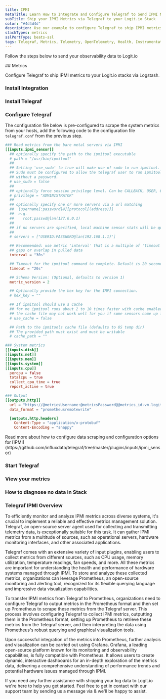 ```yaml
---
title: IPMI
metaTitle: Learn How to Integrate and Configure Telegraf to Send IPMI Metrics
subTitle: Ship your IPMI Metrics via Telegraf to your Logit.io Stack
color: "#4d4d4d"
description: Use our example to configure Telegraf to ship IPMI metrics to your Logit.io stacks. Configure Telegraf to send IPMI metrics to Logstash or Elastic.
stackTypes: metrics
sslPortType: beats-ssl
tags: Telegraf, Metrics, Telemetry, OpenTelemetry, Health, Instrumentation, IPMI, Intelligent Platform Management Interface, Ipmi
---
```


Follow the steps below to send your observability data to Logit.io

<Steps>
  ## Metrics

  Configure Telegraf to ship IPMI metrics to your Logit.io stacks via Logstash.
  
  ### Install Integration
  <InstallIntegration/>

  ### Install Telegraf

  <InstallTelegraf />

  ### Configure Telegraf

  The configuration file below is pre-configured to scrape the system metrics from your hosts, add the following code to the configuration file `telegraf.conf` from the previous step.

  ```toml copy showLineNumbers /@metricsUsername/ /@metricsPassword/ /@metrics_id/ /@vmAgentPort/
  ### Read metrics from the bare metal servers via IPMI
  [[inputs.ipmi_sensor]]
    ## optionally specify the path to the ipmitool executable
    # path = "/usr/bin/ipmitool"
    ##
    ## Setting 'use_sudo' to true will make use of sudo to run ipmitool.
    ## Sudo must be configured to allow the telegraf user to run ipmitool
    ## without a password.
    # use_sudo = false
    ##
    ## optionally force session privilege level. Can be CALLBACK, USER, OPERATOR, ADMINISTRATOR
    # privilege = "ADMINISTRATOR"
    ##
    ## optionally specify one or more servers via a url matching
    ##  [username[:password]@][protocol[(address)]]
    ##  e.g.
    ##    root:passwd@lan(127.0.0.1)
    ##
    ## if no servers are specified, local machine sensor stats will be queried
    ##
    # servers = ["USERID:PASSW0RD@lan(192.168.1.1)"]

    ## Recommended: use metric 'interval' that is a multiple of 'timeout' to avoid
    ## gaps or overlap in pulled data
    interval = "30s"

    ## Timeout for the ipmitool command to complete. Default is 20 seconds.
    timeout = "20s"

    ## Schema Version: (Optional, defaults to version 1)
    metric_version = 2

    ## Optionally provide the hex key for the IMPI connection.
    # hex_key = ""

    ## If ipmitool should use a cache
    ## for me ipmitool runs about 2 to 10 times faster with cache enabled on HP G10 servers (when using ubuntu20.04)
    ## the cache file may not work well for you if some sensors come up late
    # use_cache = false

    ## Path to the ipmitools cache file (defaults to OS temp dir)
    ## The provided path must exist and must be writable
    # cache_path = ""

  ### System metrics
  [[inputs.disk]]
  [[inputs.net]]
  [[inputs.mem]]
  [[inputs.system]]
  [[inputs.cpu]]
    percpu = false
    totalcpu = true
    collect_cpu_time = true
    report_active = true

  ### Output
  [[outputs.http]]
    url = "https://@metricsUsername:@metricsPassword@@metrics_id-vm.logit.io:@vmAgentPort/api/v1/write"
    data_format = "prometheusremotewrite"

    [outputs.http.headers]
      Content-Type = "application/x-protobuf"
      Content-Encoding = "snappy"
  ```

  <Callout type="info">
    Read more about how to configure data scraping and configuration options for [IPMI](https://github.com/influxdata/telegraf/tree/master/plugins/inputs/ipmi_sensor)
  </Callout>

  ### Start Telegraf

  <StartTelegraf />

  ### View your metrics
  <LaunchStack source="IPMI_Metrics_via_Telegraf" utmMedium="metrics" utmCampaign="telegraf-IPMI-metrics" />

  ### How to diagnose no data in Stack

  <DiagnoseNoData />

</Steps>

### Telegraf IPMI Overview

To efficiently monitor and analyze IPMI metrics across diverse systems, it's crucial to implement a reliable and effective metrics management 
solution. Telegraf, an open-source server agent used for collecting and transmitting telemetry data, is exceptionally suitable for this task. 
It can gather IPMI metrics from a multitude of sources, such as operational servers, hardware monitoring interfaces, and other associated 
applications.

Telegraf comes with an extensive variety of input plugins, enabling users to collect metrics from different sources, such as CPU usage, memory 
utilization, temperature readings, fan speeds, and more. All these metrics are important for understanding the health and performance of 
hardware systems managed through IPMI. To store and analyze these collected metrics, organizations can leverage Prometheus, an open-source 
monitoring and alerting tool, recognized for its flexible querying language and impressive data visualization capabilities.

To transfer IPMI metrics from Telegraf to Prometheus, organizations need to configure Telegraf to output metrics in the Prometheus format and 
then set up Prometheus to scrape these metrics from the Telegraf server. This process involves configuring Telegraf to collect IPMI metrics, 
outputting them in the Prometheus format, setting up Prometheus to retrieve these metrics from the Telegraf server, and then interpreting the 
data using Prometheus's robust querying and graphical visualization tools.

Upon successful integration of the metrics into Prometheus, further analysis and visualization can be carried out using Grafana. Grafana, a 
leading open-source platform known for its monitoring and observability capabilities, is fully compatible with Prometheus. It allows users to 
create dynamic, interactive dashboards for an in-depth exploration of the metrics data, delivering a comprehensive understanding of performance 
trends and potential hardware issues managed through IPMI.

If you need any further assistance with shipping your log data to Logit.io we're here to help you get started. Feel free to get in contact with 
our support team by sending us a message via <IntercomButton text="live chat" /> & we'll be happy to assist.

